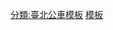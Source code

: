 {{台灣公車路線
|模板名稱=台北捷運環狀線先導直達公車
|標誌=
|標誌簡介
|名稱=台北捷運環狀線先導直達公車<small>（捷運大坪林站 <big>↔</big> 行政院新莊聯合辦公大樓）</small>
|鐵路類別=
|代表色={{台北捷運色彩|環}}
|背景顏色=white
|車站列表= [[大坪林站|捷運大坪林站]] - [[景安站|捷運景安站]] - [[新埔站 (新北市)|捷運新埔站]]([[新埔站 (新北市)|捷運新埔站]]在直達區間車爲終點站) - （[[衛生福利部臺北醫院|臺北醫院]]←）（→[[頭前庄站|捷運頭前庄站]]  →） - [[行政院新莊聯合辦公大樓|行政院新莊聯合辦公大樓(榮華)]]
|備註 = → 僅去程停靠， ← 僅回程停靠， ─ 雙邊停靠<br>分段點：捷運新埔站
}}<noinclude>
[[分類:臺北公車模板]]
[[分類:捷運先導公車|模板]]
</noinclude>